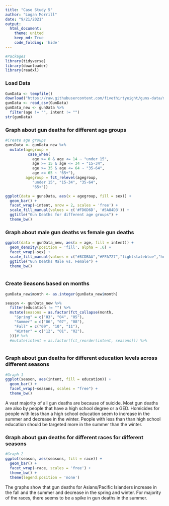 ```yaml
---
title: "Case Study 5"
author: "Logan Morrill"
date: "9/21/2021"
output: 
  html_document:
    theme: united
    keep_md: True
    code_folding: 'hide'
---
```


```r
#Packages
library(tidyverse)
library(downloader)
library(readxl)
```
### Load Data
```r
GunData <- tempfile()
download("https://raw.githubusercontent.com/fivethirtyeight/guns-data/master/full_data.csv", GunData, mode = "wb")
gunData <- read_csv(GunData)
gunData_new <- gunData %>%
  filter(age != "", intent != "")
str(gunData)
```
### Graph about gun deaths for different age groups
```r
#Create age groups
gunsData <- gunData_new %>%
  mutate(agegroup =
          case_when(
            age >= 0 & age <= 14 ~ "under 15",
            age >= 15 & age <= 34 ~ "15-34",
            age >= 35 & age <= 64 ~ "35-64",
            age >= 65 ~ "65+"),
         agegroup = fct_relevel(agegroup, 
            "under 15", "15-34", "35-64", 
            "65+"))

ggplot(data = gunsData, aes(x = agegroup, fill = sex)) +
  geom_bar() +
  facet_wrap(~intent, nrow = 2, scales = 'free') +
  scale_fill_manual(values = c('#FD6D6D', '#5A84D3')) +
  ggtitle("Gun Deaths for different age groups") +
  theme_bw()
```
### Graph about male gun deaths vs female gun deaths
```r
ggplot(data = gunData_new, aes(x = age, fill = intent)) +
  geom_density(position = 'fill', alpha = .6) +
  facet_wrap(~sex) +
  scale_fill_manual(values = c("#8CDBAA","#FFA727","lightslateblue","hotpink")) +
  ggtitle("Gun Deaths Male vs. Female") +
  theme_bw()
  
```
### Create Seasons based on months
```r
gunData_new$month <- as.integer(gunData_new$month)

season <- gunData_new %>%
  filter(education != "") %>%
  mutate(seasons = as.factor(fct_collapse(month,
    "Spring" = c("03", "04", "05"),
    "Summer" = c("06", "07", "08"),
    "Fall" = c("09", "10", "11"),
    "Winter" = c("12", "01", "02"),
  )))# %>%
  #mutate(intent = as.factor(fct_reorder(intent, seasons))) %>%
  
```
### Graph about gun deaths for different education levels across different seasons
```r
#Graph 1
ggplot(season, aes(intent, fill = education)) +
  geom_bar() +
  facet_wrap(~seasons, scales = "free") +
  theme_bw()
```
A vast majority of all gun deaths are because of suicide. Most gun deaths are also by people that have a high school degree or a GED. Homicides for people with less than a high school education seem to increase in the summer and decrease in the winter. People with less than than high school education should be targeted more in the summer than the winter.


### Graph about gun deaths for different races for different seasons
```r
#Graph 2
ggplot(season, aes(seasons, fill = race)) +
  geom_bar() +
  facet_wrap(~race, scales = 'free') +
  theme_bw() +
  theme(legend.position = 'none')
```
The graphs show that gun deaths for Asians/Pacific Islanders increase in the fall and the summer and decrease in the spring and winter. For majority of the races, there seems to be a spike in gun deaths in the summer.